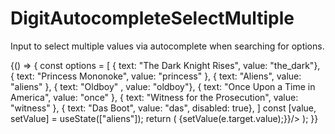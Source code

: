 
<Meta
    title="Elements|DigitAutocompleteSelectMultiple"
    component={DigitAutocompleteSelectMultiple}
/>

# DigitAutocompleteSelectMultiple

Input to select multiple values via autocomplete when searching for options. 

<Preview>
    <Story name="Autocomplete multiple">
        {() => {
            const options = [
                { text: "The Dark Knight Rises", value: "the_dark"},
                { text: "Princess Mononoke", value: "princess" },
                { text: "Aliens", value: "aliens" },
                { text: "Oldboy" , value: "oldboy"},
                { text: "Once Upon a Time in America", value: "once" },
                { text: "Witness for the Prosecution", value: "witness" },
                { text: "Das Boot", value: "das", disabled: true},
            ]
            const [value, setValue] = useState(["aliens"]);
            return (
                <DigitAutocompleteSelectMultiple outlinedupperLabel="what" options={options} value={value} onChange={(e) => {setValue(e.target.value);}}/>        
            );
        }}
    </Story>
</Preview>

<Props of={DigitAutocompleteSelectMultiple} />
